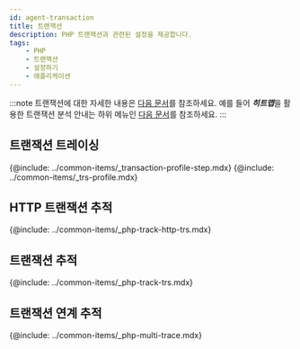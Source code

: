 ```yaml
---
id: agent-transaction
title: 트랜잭션
description: PHP 트랜잭션과 관련된 설정을 제공합니다.
tags:
    - PHP
    - 트랜잭션
    - 설정하기
    - 애플리케이션
---
```


:::note
트랜잭션에 대한 자세한 내용은 [다음 문서](track-transactions-intro)를 참조하세요. 예를 들어 ***히트맵***을 활용한 트랜잭션 분석 안내는 하위 메뉴인 [다음 문서](trs-view)를 참조하세요.
:::

## 트랜잭션 트레이싱

{@include: ../common-items/_transaction-profile-step.mdx}
{@include: ../common-items/_trs-profile.mdx} 

<!-- 추가 필요 -->
## HTTP 트랜잭션 추적

{@include: ../common-items/_php-track-http-trs.mdx}

## 트랜잭션 추적

{@include: ../common-items/_php-track-trs.mdx} 


## 트랜잭션 연계 추적

{@include: ../common-items/_php-multi-trace.mdx}
